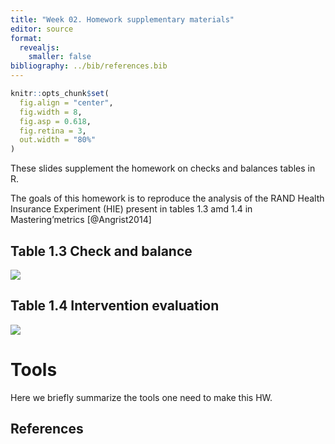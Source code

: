 ```yaml
---
title: "Week 02. Homework supplementary materials"
editor: source
format:
  revealjs: 
    smaller: false
bibliography: ../bib/references.bib
---
```


```r
knitr::opts_chunk$set(
  fig.align = "center",
  fig.width = 8,
  fig.asp = 0.618,
  fig.retina = 3,
  out.width = "80%"
)
```

These slides supplement the homework on checks and balances tables in R.

The goals of this homework is to reproduce the analysis of the RAND Health Insurance Experiment (HIE) present in tables 1.3 amd 1.4 in Mastering'metrics [@Angrist2014]

## Table 1.3 Check and balance

![](img/w02/mm-t1.3.PNG)

## Table 1.4 Intervention evaluation

![](img/w02/mm-t1.4.PNG)

# Tools

Here we briefly summarize the tools one need to make this HW.

## References
